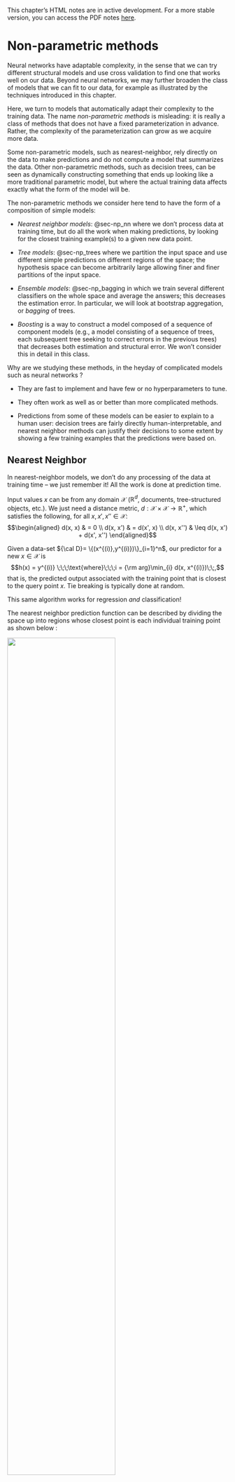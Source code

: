 :::{.callout-warning}
This chapter's HTML notes are in active development. For a more stable version, you can access the PDF notes [here](https://introml.mit.edu/_static/spring25/notes.pdf).
:::



# Non-parametric methods {#sec-nonparametric}

Neural networks have adaptable complexity, in the sense that we can try different structural models and use cross validation to find one that works well on our data. Beyond neural networks, we may further broaden the class of models that we can fit to our data, for example as illustrated by the techniques introduced in this chapter.

Here, we turn to models that automatically adapt their complexity to the training data. The name *non-parametric methods* is misleading: it is really a class of methods that does not have a fixed parameterization in advance. Rather, the complexity of the parameterization can grow as we acquire more data.

Some non-parametric models, such as nearest-neighbor, rely directly on the data to make predictions and do not compute a model that summarizes the data. Other non-parametric methods, such as decision trees, can be seen as dynamically constructing something that ends up looking like a more traditional parametric model, but where the actual training data affects exactly what the form of the model will be.

The non-parametric methods we consider here tend to have the form of a composition of simple models:

-   *Nearest neighbor models*: @sec-np_nn where we don't process data at training time, but do all the work when making predictions, by looking for the closest training example(s) to a given new data point.

-   *Tree models*: @sec-np_trees where we partition the input space and use different simple predictions on different regions of the space; the hypothesis space can become arbitrarily large allowing finer and finer partitions of the input space.

-   *Ensemble models*: @sec-np_bagging in which we train several different classifiers on the whole space and average the answers; this decreases the estimation error. In particular, we will look at bootstrap aggregation, or *bagging* of trees.

-   *Boosting* is a way to construct a model composed of a sequence of component models (e.g., a model consisting of a sequence of trees, each subsequent tree seeking to correct errors in the previous trees) that decreases both estimation and structural error. We won't consider this in detail in this class.

Why are we studying these methods, in the heyday of complicated models such as neural networks ?

-   They are fast to implement and have few or no hyperparameters to tune.

-   They often work as well as or better than more complicated methods.

-   Predictions from some of these models can be easier to explain to a human user: decision trees are fairly directly human-interpretable, and nearest neighbor methods can justify their decisions to some extent by showing a few training examples that the predictions were based on.

## Nearest Neighbor {#sec-np_nn}

In nearest-neighbor models, we don't do any processing of the data at training time -- we just remember it! All the work is done at prediction time.

Input values $x$ can be from any domain $\mathcal X$ ($\mathbb{R}^d$, documents, tree-structured objects, etc.). We just need a distance metric, $d: \mathcal X \times \mathcal X
  \rightarrow \mathbb{R}^+$, which satisfies the following, for all $x, x', x'' \in
  \mathcal X$: $$\begin{aligned}
  d(x, x)   & = 0                        \\
  d(x, x')  & = d(x', x)                 \\
  d(x, x'') & \leq d(x, x') + d(x', x'')
\end{aligned}$$

Given a data-set ${\cal D}= \{(x^{(i)},y^{(i)})\}_{i=1}^n$, our predictor for a new $x \in \mathcal X$ is $$h(x) = y^{(i)} \;\;\;\text{where}\;\;\;i = {\rm arg}\min_{i} d(x,
  x^{(i)})\;\;,$$ that is, the predicted output associated with the training point that is closest to the query point $x$. Tie breaking is typically done at random.

This same algorithm works for regression *and* classification!

The nearest neighbor prediction function can be described by dividing the space up into regions whose closest point is each individual training point as shown below :


![](figures/voronoi.png){width="70%"}

In each region, we predict the associated $y$ value.

There are several useful variations on this method. In *$k$-nearest-neighbors*, we find the $k$ training points nearest to the query point $x$ and output the majority $y$ value for classification or the average for regression. We can also do *locally weighted regression* in which we fit locally linear regression models to the $k$ nearest points, possibly giving less weight to those that are farther away. In large data-sets, it is important to use good data structures (e.g., ball trees) to perform the nearest-neighbor look-ups efficiently (without looking at all the data points each time).

## Tree Models {#sec-np_trees}

The idea here is that we would like to find a partition of the input space and then fit very simple models to predict the output in each piece. The partition is described using a (typically binary) "tree" that recursively splits the space.

Tree methods differ by:

-   The class of possible ways to split the space at each node; these are typically linear splits, either aligned with the axes of the space, or sometimes using more general classifiers.

-   The class of predictors within the partitions; these are often simply constants, but may be more general classification or regression models.

-   The way in which we control the complexity of the hypothesis: it would be within the capacity of these methods to have a separate partition element for each individual training example.

-   The algorithm for making the partitions and fitting the models.

One advantage of tree models is that they are easily interpretable by humans. This is important in application domains, such as medicine, where there are human experts who often ultimately make critical decisions and who need to feel confident in their understanding of recommendations made by an algorithm. Below is an example decision tree, illustrating how one might be able to understand the decisions made by the tree.

:::: examplebox
**Example:** Here is a sample tree (reproduced from Breiman, Friedman, Olshen, Stone (1984)):

::: center
:::
::::

These methods are most appropriate for domains where the input space is not very high-dimensional and where the individual input features have some substantially useful information individually or in small groups. Trees would not be good for image input, but might be good in cases with, for example, a set of meaningful measurements of the condition of a patient in the hospital, as in the example above.

We'll concentrate on the CART/ID3 ("classification and regression trees" and "iterative dichotomizer 3", respectively) family of algorithms, which were invented independently in the statistics and the artificial intelligence communities. They work by greedily constructing a partition, where the splits are *axis aligned* and by fitting a *constant* model in the leaves. The interesting questions are how to select the splits and how to control complexity. The regression and classification versions are very similar.

As a concrete example, consider the following images:

![](figures/dt_points.png) ![](figures/dt_soln.png)

The left image depicts a set of labeled data points in a two-dimensional feature space. The right shows a partition into regions by a decision tree, in this case having no classification errors in the final partitions.

### Regression

The predictor is made up of

-   a partition function, $\pi$, mapping elements of the input space into exactly one of $M$ regions, $R_1, \ldots, R_M$, and

-   a collection of $M$ output values, $O_m$, one for each region.

If we already knew a division of the space into regions, we would set $O_m$, the constant output for region $R_m$, to be the average of the training output values in that region. For a training data set ${\cal D}= \left\{\left(x^{(i)},
  y^{(i)}\right)\right\}, i = 1, \ldots n$, we let $I$ be an indicator set of all of the elements within ${\cal D}$, so that $I = \{1, \ldots, n\}$ for our whole data set. We can define $I_m$ as the subset of data set samples that are in region $R_m$, so that $I_m = \{ i \mid x^{(i)} \in R_m\}$. Then $$O_m = {\rm average}_{i \in I_m}~y^{(i)}\;\;.$$ We can define the error in a region as $E_m$. For example, $E_m$ as the sum of squared error would be expressed as $$E_m = \sum_{i \in I_m}(y^{(i)} - O_m)^2\;\;.$$ Ideally, we should select the partition to minimize $$\lambda M + \sum_{m=1}^M E_m\;\;,$$ for some regularization constant $\lambda$. It is enough to search over all partitions of the training data (not all partitions of the input space!) to optimize this, but the problem is NP-complete.

#### Building a tree

So, we'll be greedy. We establish a criterion, given a set of data, for finding the best single split of that data, and then apply it recursively to partition the space. For the discussion below, we will select the partition of the data that *minimizes the sum of the sum of squared errors of each partition element.* Then later, we will consider other splitting criteria.

Given a data set ${\cal D}= \left\{\left(x^{(i)},
  y^{(i)}\right)\right\}, i = 1, \ldots n$, we now consider $I$ to be an indicator of the subset of elements within ${\cal D}$ that we wish to build a tree (or subtree) for. That is, $I$ may already indicate a subset of data set ${\cal D}$, based on prior splits in constructing our overall tree. We define terms as follows:

-   $I^+_{j,s}$ indicates the set of examples (subset of $I$) whose feature value in dimension $j$ is greater than or equal to split point $s$;

-   $I^-_{j,s}$ indicates the set of examples (subset of $I$) whose feature value in dimension $j$ is less than $s$;

-   $\hat{y}^+_{j,s}$ is the average $y$ value of the data points indicated by set $I^+_{j,s}$; and

-   $\hat{y}^-_{j,s}$ is the average $y$ value of the data points indicated by set $I^-_{j,s}$.

Here is the pseudocode. In what follows, $k$ is the largest leaf size that we will allow in the tree, and is a hyperparameter of the algorithm.


```pseudocode
#| html-indent-size: "1.2em"
#| html-comment-delimiter: "//"
#| html-line-number: true
#| html-line-number-punc: ":"
#| html-no-end: false
#| pdf-placement: "htb!"
#| pdf-line-number: true
#| label: buildtree
\begin{algorithm}
\begin{algorithmic}[1]
\Procedure{BuildTree}{$I, k$}
  \If{$|I| \leq k$}
    \State $\hat{y} \gets \frac{1}{|I|}\sum_{i \in I} y^{(i)}$
    \Return $\text{Leaf}(\text{value} = \hat{y})$
  \Else
    \ForAll{split dimension $j$, split value $s$}
      \State $I^+_{j,s} \gets \{i \in I \mid x_j^{(i)} \geq s\}$
      \State $I^-_{j,s} \gets \{i \in I \mid x_j^{(i)} < s\}$
      \State $\hat{y}^+_{j,s} \gets \frac{1}{|I^+_{j,s}|}\sum_{i \in I^+_{j,s}} y^{(i)}$
      \State $\hat{y}^-_{j,s} \gets \frac{1}{|I^-_{j,s}|}\sum_{i \in I^-_{j,s}} y^{(i)}$
      \State $E_{j,s} \gets \sum_{i \in I^+_{j,s}} (y^{(i)} - \hat{y}^+_{j,s})^2 \; + \; \sum_{i \in I^-_{j,s}} (y^{(i)} - \hat{y}^-_{j,s})^2$
    \EndFor
    \State $(j^*, s^*) \gets \arg\min_{j,s} E_{j,s}$
    \State \Return $\text{Node}\bigl(j^*, s^*, \text{BuildTree}(I^-_{j^*,s^*}, k), \text{BuildTree}(I^+_{j^*,s^*}, k)\bigr)$
  \EndIf
\EndProcedure
\end{algorithmic}
\end{algorithm}
```


In practice, we typically start by calling `BuildTree` with the first input equal to our whole data set (that is, with $I = \{1,\ldots,n\}$). But then that call of `BuildTree` can recursively lead to many other calls of `BuildTree`.

Let's think about how long each call of `BuildTree` takes to run. We have to consider all possible splits. So we consider a split in each of the $d$ dimensions. In each dimension, we only need to consider splits between two data points (any other split will give the same error on the training data). So, in total, we consider $O(d n)$ splits in each call to `BuildTree`.

#### Pruning

It might be tempting to regularize by using a somewhat large value of $k$, or by stopping when splitting a node does not significantly decrease the error. One problem with short-sighted stopping criteria is that they might not see the value of a split that will require one more split before it seems useful. So, we will tend to build a tree that is too large, and then prune it back.

We define *cost complexity* of a tree $T$, where $m$ ranges over its leaves, as $$C_\alpha(T) = \sum_{m = 1}^{|T|} E_m(T) + \alpha |T|\;\;,$$ and $|T|$ is the number of leaves. For a fixed $\alpha$, we can find a $T$ that (approximately) minimizes $C_\alpha(T)$ by "weakest-link" pruning:

-   Create a sequence of trees by successively removing the bottom-level split that minimizes the increase in overall error, until the root is reached.

-   Return the $T$ in the sequence that minimizes the cost complexity.

We can choose an appropriate $\alpha$ using cross validation.

### Classification

The strategy for building and pruning classification trees is very similar to the strategy for regression trees.

Given a region $R_m$ corresponding to a leaf of the tree, we would pick the output class $y$ to be the value that exists most frequently (the *majority value*) in the data points whose $x$ values are in that region, i.e., data points indicated by $I_m$: $$O_m = {\rm majority}_{i \in I_m}~y^{(i)}\;\;.$$ Let's now define the error in a region as the number of data points that do not have the value $O_m$: $$E_m = \left|\{i \mid i \in I_m \;\text{and}\; y^{(i)} \not
  = O_m\}\right|\;\;.$$ We define the *empirical probability* of an item from class $k$ occurring in region $m$ as: $$\hat{P}_{m,k} = \hat{P}(I_m,k) = \frac{\left|\{i \mid i \in I_m
    \;\text{and}\; y^{(i)} = k\}\right|}{N_m}\;\;,$$ where $N_m$ is the number of training points in region $m$; that is, $N_m = |I_m|.$ For later use, we'll also define the empirical probabilities of split values, $\hat{P}_{m,j,s}$, as the fraction of points with dimension $j$ in split $s$ occurring in region $m$ (one branch of the tree), and $1 -
  \hat{P}_{m,j,s}$ as the complement (the fraction of points in the other branch).

##### Splitting criteria {#splitting-criteria .unnumbered}

In our greedy algorithm, we need a way to decide which split to make next. There are many criteria that express some measure of the "impurity" in child nodes. Some measures include:

-   *Misclassification error*: $$Q_m(T) = \frac{E_m}{N_m} = 1 - \hat{P}_{m,O_m}$$

-   *Gini index*: $$Q_m(T) = \sum_k \hat{P}_{m,k}(1 - \hat{P}_{m,k})$$

-   *Entropy*: $$Q_m(T) = H(I_m) = - \sum_k \hat{P}_{m,k} \log_2 \hat{P}_{m,k}$$ So that the entropy $H$ is well-defined when $\hat{P} = 0$, we will stipulate that $0 \log_2 0 = 0$.

These splitting criteria are very similar, and it's not entirely obvious which one is better. We will focus on entropy, just to be concrete.

Analogous to how for regression we choose the dimension $j$ and split $s$ that minimizes the sum of squared error $E_{j,s}$, for classification, we choose the dimension $j$ and split $s$ that minimizes the weighted average entropy over the "child" data points in each of the two corresponding splits, $I^+_{j,s}$ and $I^-_{j,s}$. We calculate the entropy in each split based on the empirical probabilities of class memberships in the split, and then calculate the weighted average entropy $\hat{H}$ as $$\begin{aligned}
  \hat{H} & = \text{(fraction of points in left data set)} \cdot H(I_{j,s}^-) \nonumber                     \\
          & \qquad + \text{(fraction of points in right data set)} \cdot H(I_{j,s}^+) \nonumber             \\
          & = (1-\hat{P}_{m,j,s}) H(I_{j,s}^-) + \hat{P}_{m,j,s} H(I_{j,s}^+) \nonumber \\
          & = \frac{|I^-_{j,s}|}{N_m} \cdot H(I_{j,s}^-) + \frac{|I^+_{j,s}|}{N_m} \cdot H(I_{j,s}^+)\; .
\end{aligned}$$ 

Choosing the split that minimizes the entropy of the children is equivalent to maximizing the *information gain* of the test $x_j = s$, defined by $$\begin{aligned}
  \text{infoGain}(x_j = s, I_m) & = & H(I_m) -
  \left(\frac{|I^-_{j,s}|}{N_m} \cdot H(I_{j,s}^-) + \frac{|I^+_{j,s}|}{N_m} \cdot H(I_{j,s}^+)\right)
\end{aligned}$$

In the two-class case (with labels 0 and 1), all of the splitting criteria mentioned above have the values $$\begin{cases}
    0.0 & \text{when $\hat{P}_{m,0} = 0.0$} \\
    0.0 & \text{when $\hat{P}_{m,0} = 1.0$}
  \end{cases} \; .$$ The respective impurity curves are shown below, where $p =
  \hat{P}_{m,0}$; the vertical axis plots $Q_m(T)$ for each of the three criteria.

![](figures/impurity.png)


There used to be endless haggling about which impurity function one should use. It seems to be traditional to use *entropy* to select which node to split while growing the tree, and *misclassification error* in the pruning criterion.

### {#sec-np_bagging}

One important limitation or drawback in conventional trees is that they can have high estimation error: small changes in the data can result in very big changes in the resulting tree.

*Bootstrap aggregation* is a technique for reducing the estimation error of a non-linear predictor, or one that is adaptive to the data. The key idea applied to trees, is to build multiple trees with different subsets of the data, and then create an ensemble model that combines the results from multiple trees to make a prediction.

-   Construct $B$ new data sets of size $n$. Each data set is constructed by sampling $n$ data points with replacement from ${\cal D}$. A single data set is called *bootstrap sample* of ${\cal D}$.

-   Train a predictor $\hat{f}^b(x)$ on each bootstrap sample.

-   *Regression case*: bagged predictor is $$\hat{f}_{\rm bag}(x) = \frac{1}{B} \sum_{b=1}^B \hat{f}^b(x) \; .$$

-   *Classification case*: Let $K$ be the number of classes. We find a majority bagged predictor as follows. We let $\hat{f}^b(x)$ be a "one-hot" vector with a single 1 and $K-1$ zeros, and define the predicted output $\hat{y}$ for predictor $f^b$ as $\hat{y}^b(x) = {\rm arg}\max_{k} \hat{f}^b(x)_k$. Then $$\hat{f}_{\rm bag}(x) = \frac{1}{B} \sum_{b=1}^B \hat{f}^b(x),$$ which is a vector containing the proportion of classifiers that predicted each class $k$ for input $x$. Then the overall predicted output is $$\hat{y}_{\rm bag}(x) = {\rm arg}\max_{k} \hat{f}_{\rm bag}(x)_k\;\;.$$

There are theoretical arguments showing that bagging does, in fact, reduce estimation error. However, when we bag a model, any simple intrepetability is lost.

### Random Forests

Random forests are collections of trees that are constructed to be de-correlated, so that using them to vote gives maximal advantage. In competitions, they often have excellent classification performance among large collections of much fancier methods.

In what follows, $B$, $m$, and $n$ are hyperparameters of the algorithm.

```pseudocode
#| html-indent-size: "1.2em"
#| html-comment-delimiter: "//"
#| html-line-number: true
#| html-line-number-punc: ":"
#| html-no-end: false
#| pdf-placement: "htb!"
#| pdf-line-number: true
\begin{algorithm}
  \begin{algorithmic}[1]
    \Procedure{RandomForest}{$B, m, n$}
      \For{$b = 1$ \textbf{to} $B$}
        \State Draw a bootstrap sample $\mathcal{D}_b$ of size $n$ from $\mathcal{D}$
        \State Grow tree $T_b$ on $\mathcal{D}_b$:
        \While{there are splittable nodes}
          \State Select $m$ variables at random from the $d$ total variables
          \State Pick the best variable and split point among those $m$
          \State Split the current node
        \EndWhile
      \EndFor
      \State \Return $\{T_b\}_{b=1}^B$
    \EndProcedure
  \end{algorithmic}
\end{algorithm}
```

Given the ensemble of trees, vote to make a prediction on a new $x$.

### Tree variants and tradeoffs

There are many variations on the tree theme. One is to employ different regression or classification methods in each leaf. For example, a linear regression might be used to model the examples in each leaf, rather than using a constant value.

In the relatively simple trees that we've considered, splits have been based on only a single feature at a time, and with the resulting splits being axis-parallel. Other methods for splitting are possible, including consideration of multiple features and linear classifiers based on those, potentially resulting in non-axis-parallel splits. Complexity is a concern in such cases, as many possible combinations of features may need to be considered, to select the best variable combination (rather than a single split variable).

Another generalization is a *hierarchical mixture of experts*, where we make a "soft" version of trees, in which the splits are probabilistic (so every point has some degree of membership in every leaf). Such trees can be trained using a form of gradient descent. Combinations of bagging, boosting, and mixture tree approaches (e.g., *gradient boosted trees*) and implementations are readily available (e.g., XGBoost).

Trees have a number of strengths, and remain a valuable tool in the machine learning toolkit. Some benefits include being relatively easy to interpret, fast to train, and ability to handle multi-class classification in a natural way. Trees can easily handle different loss functions; one just needs to change the predictor and loss being applied in the leaves. Methods also exist to identify which features are particularly important or influential in forming the tree, which can aid in human understanding of the data set. Finally, in many situations, trees perform surprisingly well, often comparable to more complicated regression or classification models. Indeed, in some settings it is considered good practice to start with trees (especially random forest or boosted trees) as a "baseline" machine learning model, against which one can evaluate performance of more sophisticated models.
